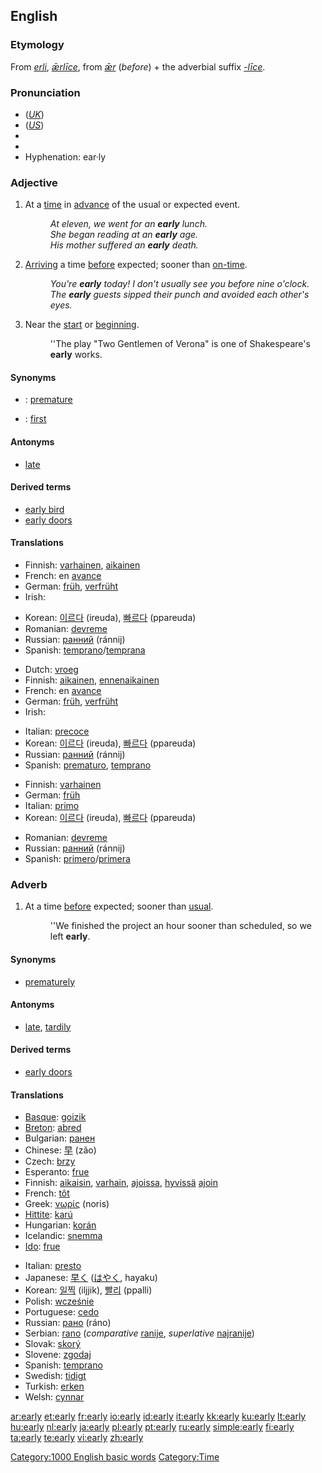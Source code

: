 ==English==

{{rank|arms|across|answer|447|early|saying|talk|spirit}}

===Etymology===
From {{ME.}} ''[[erli]]'', {{OE.}} ''[[ærlice|ǣrlīce]]'', from ''[[ær#Old English|ǣr]]'' (''before'') + the adverbial suffix ''[[-līce]]''.

===Pronunciation===
* (''[[Received Pronunciation|UK]]'') {{IPA|/ˈɜːli/}}
* (''[[General American|US]]'') {{IPA|/ˈɝli/}}
* {{audio|en-us-early.ogg|Audio (US)}}
* {{rhymes|ɜː(r)li}}
* Hyphenation: ear&middot;ly

===Adjective===
{{en-adj|earli|er}}

# At a [[time]] in [[advance]] of the usual or expected event.
#: ''At eleven, we went for an '''early''' lunch.''
#: ''She began reading at an '''early''' age.''
#: ''His mother suffered an '''early''' death.''
# [[arrive|Arriving]] a time [[before]] expected; sooner than [[on-time]].
#: ''You're '''early''' today! I don't usually see you before nine o'clock.''
#: ''The '''early''' guests sipped their punch and avoided each other's eyes.''
# Near the [[start]] or [[beginning]].
#: ''The play "Two Gentlemen of Verona" is one of Shakespeare's '''early''' works.

====Synonyms====
* {{italbrac|at a time in advance of the usual}}: [[premature]]
* {{italbrac|near the start}}: [[first]]

====Antonyms====
* [[late]]

====Derived terms====
* [[early bird]]
* [[early doors]]

====Translations====
{{trans-top|at a time in advance of the usual}}
* Finnish: [[varhainen]], [[aikainen]]
* French: en [[avance]]
* German: [[früh]], [[verfrüht]]
* Irish: {{t|ga|luath}}
{{trans-mid}}
* Korean: [[이르다]] (ireuda), [[빠르다]] (ppareuda)
* Romanian: [[devreme]]
* Russian: [[ранний]] (ránnij)
* Spanish: [[temprano]]/[[temprana]]
{{trans-bottom}}

{{trans-top|arriving at a time before expected}}
* Dutch: [[vroeg]]
* Finnish: [[aikainen]], [[ennenaikainen]]
* French: en [[avance]]
* German: [[früh]], [[verfrüht]]
* Irish: {{t|ga|luath}}
{{trans-mid}}
* Italian: [[precoce]]
* Korean: [[이르다]] (ireuda), [[빠르다]] (ppareuda)
* Russian: [[ранний]] (ránnij)
* Spanish: [[prematuro]], [[temprano]]
{{trans-bottom}}

{{trans-top|near the start or beginning}}
* Finnish: [[varhainen]]
* German: [[früh]]
* Italian: [[primo]]
* Korean: [[이르다]] (ireuda), [[빠르다]] (ppareuda)
{{trans-mid}}
* Romanian: [[devreme]]
* Russian: [[ранний]] (ránnij)
* Spanish: [[primero]]/[[primera]]
{{trans-bottom}}

===Adverb===
{{en-adv|earli|er}}

# At a time [[before]] expected; sooner than [[usual]].
#: ''We finished the project an hour sooner than scheduled, so we left '''early'''.

====Synonyms====
* [[prematurely]]

====Antonyms====
* [[late]], [[tardily]]

====Derived terms====
* [[early doors]]

====Translations====
{{trans-top|at a time before expected}}
* [[Basque]]: [[goizik]]
* [[Breton]]: [[abred]]
* Bulgarian: [[ранен]] {{m}}
* Chinese: [[早]] (zǎo)
* Czech: [[brzy]]
* Esperanto: [[frue]]
* Finnish: [[aikaisin]], [[varhain]], [[ajoissa]], [[hyvä|hyvissä]] [[aika|ajoin]]
* French: [[tôt]]
* Greek: [[νωρίς]] (noris)
* [[Hittite]]: [[karú]]
* Hungarian: [[korán]]
* Icelandic: [[snemma]]
* [[Ido]]: [[frue]]
{{trans-mid}}
* Italian: [[presto]]
* Japanese: [[早く]] ([[はやく]], hayaku)
* Korean: [[일찍]] (iljjik), [[빨리]] (ppalli)
* Polish: [[wcześnie]]
* Portuguese: [[cedo]]
* Russian: [[рано]] (ráno)
* Serbian: [[rano]] (''comparative'' [[ranije]], ''superlative'' [[najranije]])
* Slovak: [[skorý]]
* Slovene: [[zgodaj]]
* Spanish: [[temprano]]
* Swedish: [[tidigt]]
* Turkish: [[erken]]
* Welsh: [[cynnar]]
{{trans-bottom}}

[[Category:1000 English basic words]]
[[Category:Time]]

[[ar:early]]
[[et:early]]
[[fr:early]]
[[io:early]]
[[id:early]]
[[it:early]]
[[kk:early]]
[[ku:early]]
[[lt:early]]
[[hu:early]]
[[nl:early]]
[[ja:early]]
[[pl:early]]
[[pt:early]]
[[ru:early]]
[[simple:early]]
[[fi:early]]
[[ta:early]]
[[te:early]]
[[vi:early]]
[[zh:early]]